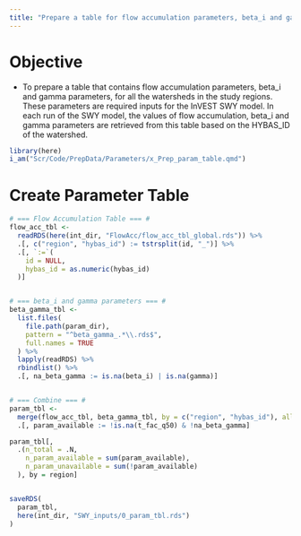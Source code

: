 ```yaml
---
title: "Prepare a table for flow accumulation parameters, beta_i and gamma parameters"
---
```

# Objective

+ To prepare a table that contains flow accumulation parameters, beta_i and gamma parameters, for all the watersheds in the study regions. These parameters are required inputs for the InVEST SWY model. In each run of the SWY model, the values of flow accumulation, beta_i and gamma parameters are retrieved from this table based on the HYBAS_ID of the watershed.

```r
library(here)
i_am("Scr/Code/PrepData/Parameters/x_Prep_param_table.qmd")
```

# Create Parameter Table

```r
# === Flow Accumulation Table === #
flow_acc_tbl <- 
  readRDS(here(int_dir, "FlowAcc/flow_acc_tbl_global.rds")) %>%
  .[, c("region", "hybas_id") := tstrsplit(id, "_")] %>%
  .[, `:=`(
    id = NULL,
    hybas_id = as.numeric(hybas_id)
  )]


# === beta_i and gamma parameters === #
beta_gamma_tbl <-
  list.files(
    file.path(param_dir),
    pattern = "^beta_gamma_.*\\.rds$",
    full.names = TRUE
  ) %>%
  lapply(readRDS) %>%
  rbindlist() %>%
  .[, na_beta_gamma := is.na(beta_i) | is.na(gamma)]


# === Combine === #
param_tbl <- 
  merge(flow_acc_tbl, beta_gamma_tbl, by = c("region", "hybas_id"), all = TRUE) %>%
  .[, param_available := !is.na(t_fac_q50) & !na_beta_gamma]

param_tbl[, 
  .(n_total = .N,
    n_param_available = sum(param_available),
    n_param_unavailable = sum(!param_available)
  ), by = region]


saveRDS(
  param_tbl,
  here(int_dir, "SWY_inputs/0_param_tbl.rds")
)
```